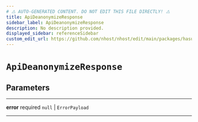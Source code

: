 ```yaml
---
# ⚠️ AUTO-GENERATED CONTENT. DO NOT EDIT THIS FILE DIRECTLY! ⚠️
title: ApiDeanonymizeResponse
sidebar_label: ApiDeanonymizeResponse
description: No description provided.
displayed_sidebar: referenceSidebar
custom_edit_url: https://github.com/nhost/nhost/edit/main/packages/hasura-auth-js/src/utils/types.ts#L186
---
```


# `ApiDeanonymizeResponse`

## Parameters

---

**<span className="parameter-name">error</span>** <span className="optional-status">required</span> `null` | `ErrorPayload`

---
